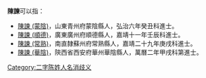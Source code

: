 '''陳諫'''可以指：
* [[陳諫_(蒙陰)|陳諫 (蒙陰)]]，山東青州府蒙陰縣人，弘治六年癸丑科進士。
* [[陳諫_(順德)|陳諫 (順德)]]，廣東廣州府順德縣人，嘉靖十一年壬辰科進士。
* [[陳諫_(常熟)|陳諫 (常熟)]]，南直隸蘇州府常熟縣人，嘉靖二十九年庚戌科進士。
* [[陳諫_(華陰)|陳諫 (華陰)]]，陝西省西安府華州華陰縣人，萬曆二年甲戌科第進士。
{{disambig}}

[[Category:二字陈姓人名消歧义|Category:二字陈姓人名消歧义]]